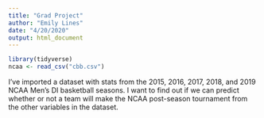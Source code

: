 ```yaml
---
title: "Grad Project"
author: "Emily Lines"
date: "4/20/2020"
output: html_document
---
```


```r

library(tidyverse)
ncaa <- read_csv("cbb.csv")

```

I've imported a dataset with stats from the 2015, 2016, 2017, 2018, and 2019 NCAA Men's DI basketball seasons. I want to find out if we can predict whether or not a team will make the NCAA post-season tournament from the other variables in the dataset. 






